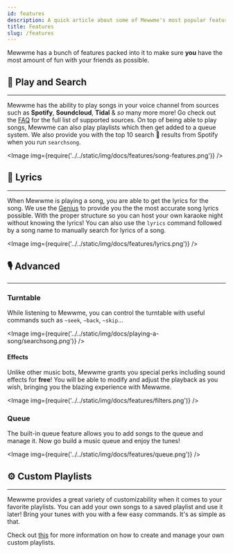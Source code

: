 ```yaml
---
id: features
description: A quick article about some of Mewwme's most popular features!
title: Features
slug: /features
---
```


Mewwme has a bunch of features packed into it to make sure **you** have the most amount of fun with your friends as possible.

## 🔎 Play and Search

---


Mewwme has the ability to play songs in your voice channel from sources such as **Spotify**, **Soundcloud**, **Tidal** & _so_ many more more! Go check out the [FAQ](/faq#what-music-sites-does-Mewwme-currently-support) for the full list of supported sources. On top of being able to play songs, Mewwme can also play playlists which then get added to a queue system. We also provide you with the top 10 search 🔎 results from Spotify when you run `searchsong`.

<Image img={require('../../static/img/docs/features/song-features.png')} />

## 📃 Lyrics

---

When Mewwme is playing a song, you are able to get the lyrics for the song. We use the [Genius](https://genius.com) to provide you the the most accurate song lyrics possible. With the proper structure so you can host your own karaoke night without knowing the lyrics! You can also use the `lyrics` command followed by a song name to manually search for lyrics of a song.

<Image img={require('../../static/img/docs/features/lyrics.png')} />

## 🎙️ Advanced

---

### Turntable

While listening to Mewwme, you can control the turntable with useful commands such as `~seek`, `~back`, `~skip`...

<Image img={require('../../static/img/docs/playing-a-song/searchsong.png')} />

#### Effects

Unlike other music bots, Mewwme grants you special perks including sound effects for **free**! You will be able to modify and adjust the playback as you wish, bringing you the blazing experience with Mewwme.

<Image img={require('../../static/img/docs/features/filters.png')} />

### Queue

The built-in queue feature allows you to add songs to the queue and manage it. Now go build a music queue and enjoy the tunes!

<Image img={require('../../static/img/docs/features/queue.png')} />

## ⚙️ Custom Playlists

---

Mewwme provides a great variety of customizability when it comes to your favorite playlists. You can add your own songs to a saved playlist and use it later! Bring your tunes with you with a few easy commands. It's as simple as that.

Check out [this](/playlists) for more information on how to create and manage your own custom playlists.
